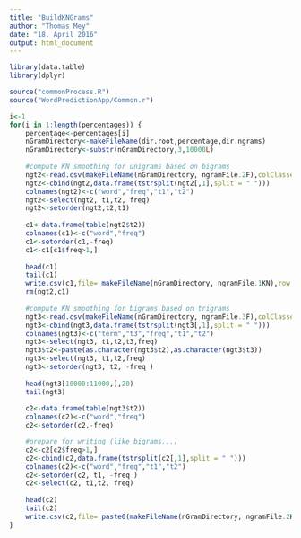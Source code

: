 ```yaml
---
title: "BuildKNGrams"
author: "Thomas Mey"
date: "18. April 2016"
output: html_document
---
```

```r
library(data.table)
library(dplyr)

source("commonProcess.R")
source("WordPredictionApp/Common.r")

```

```r
i<-1
for(i in 1:length(percentages)) {
    percentage<-percentages[i]
    nGramDirectory<-makeFileName(dir.root,percentage,dir.ngrams)
    nGramDirectory<-substr(nGramDirectory,3,10000L)
    
    #compute KN smoothing for unigrams based on bigrams
    ngt2<-read.csv(makeFileName(nGramDirectory, ngramFile.2F),colClasses = c("character","character","integer"))
    ngt2<-cbind(ngt2,data.frame(tstrsplit(ngt2[,1],split = " ")))
    colnames(ngt2)<-c("word","freq","t1","t2")
    ngt2<-select(ngt2, t1,t2, freq)
    ngt2<-setorder(ngt2,t2,t1)
    
    c1<-data.frame(table(ngt2$t2))
    colnames(c1)<-c("word","freq")
    c1<-setorder(c1,-freq)
    c1<-c1[c1$freq>1,]
    
    head(c1)
    tail(c1)
    write.csv(c1,file= makeFileName(nGramDirectory, ngramFile.1KN),row.names = FALSE)
    rm(ngt2,c1)
    
    #compute KN smoothing for bigrams based on trigrams
    ngt3<-read.csv(makeFileName(nGramDirectory, ngramFile.3F),colClasses = c("character","character","integer"))
    ngt3<-cbind(ngt3,data.frame(tstrsplit(ngt3[,1],split = " ")))
    colnames(ngt3)<-c("term","t3","freq","t1","t2")
    ngt3<-select(ngt3, t1,t2,t3,freq)
    ngt3$t2<-paste(as.character(ngt3$t2),as.character(ngt3$t3))
    ngt3<-select(ngt3, t1,t2,freq)
    ngt3<-setorder(ngt3, t2, -freq )
    
    head(ngt3[10000:11000,],20)
    tail(ngt3)
    
    c2<-data.frame(table(ngt3$t2))
    colnames(c2)<-c("word","freq")
    c2<-setorder(c2,-freq)

    #prepare for writing (like bigrams...)
    c2<-c2[c2$freq>1,]
    c2<-cbind(c2,data.frame(tstrsplit(c2[,1],split = " ")))
    colnames(c2)<-c("word","freq","t1","t2")
    c2<-setorder(c2, t1, -freq )
    c2<-select(c2, t1,t2, freq)
    
    head(c2)
    tail(c2)
    write.csv(c2,file= paste0(makeFileName(nGramDirectory, ngramFile.2KN)),row.names = FALSE)
}
```

